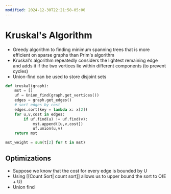 ```yaml
---
modified: 2024-12-30T22:21:58-05:00
---
```

# Kruskal's Algorithm

- Greedy algorithm to finding minimum spanning trees that is more efficient on sparse graphs than Prim's algorithm
- Kruskal's algorithm repeatedly considers the lightest remaining edge and adds it if the two vertices lie within different components (to prevent cycles)
- Union-find can be used to store disjoint sets

```python
def kruskal(graph):
	mst = []
	uf = Union_find(graph.get_vertices())
	edges = graph.get_edges()
	# sort edges by cost
	edges.sort(key = lambda x: x[2])
	for u,v,cost in edges:
		if uf.find(u) != uf.find(v):
			mst.append([u,v,cost])
			uf.union(u,v)
	return mst

mst_weight = sum(t[2] for t in mst)
```

## Optimizations

- Suppose we know that the cost for every edge is bounded by U
- Using \[[Count Sort| count sort]\] allows us to upper bound the sort to O(E + U)
- Union find

